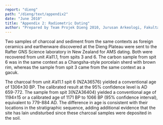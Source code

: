 ```yaml
---
report: "dieng"
path: "/dieng/text/appendix2"
date: "June 2010"
title: "Appendix 2: Radiometric Dating"
author: "Prepared by Team Projek Dieng 2010, Jurusan Arkeologi, Fakultas Ilmu Budaya, and Universitas Gadjah Mada. Translated by Goh Geok Yian and John N. Miksic. Editors: Mahirta Sasongko, Goh Geok Yian, Widya Nayati, and John N. Miksic"
---
```



Two samples of charcoal and sediment from the same contexts as foreign ceramics and earthenware discovered at the Dieng Plateau were sent to the Rafter GNS Science laboratory in New Zealand for AMS dating. Both were recovered from unit A’a11.1, from spits 3 and 6. The carbon sample from spit 6 was in the same context as a Changsha-style porcelain sherd with brown rim, whereas the sample from spit 3 came from the same context as a gacuk.

The charcoal from unit A’a11.1 spit 6 (NZA36576) yielded a conventional age of 1306±30 BP.  The calibrated result at the 95% confidence level is AD 659-772.  The sample from spit 3(NZA36404) yielded a conventional age of 1194±15 or a calibrated age of 1171 BP to 1066 BP (95% confidence interval), equivalent to 779-884 AD. The difference in age is consistent with their locations in the stratigraphic sequence, adding additional evidence that the site has lain undisturbed since these charcoal samples were deposited in the soil.

<Figure img="32671_1calib.png" />
<Figure img="32671_1result.png" />
<Figure img="32671_2calib.png" />
<Figure img="32671_2result.png" />